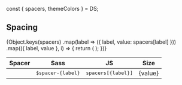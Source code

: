const { spacers, themeColors } = DS;

## Spacing

<Card>
  <CardBody>
    <table style={{ width: "100%" }}>
      <thead>
        <tr>
          <th>Spacer</th>
          <th className="text-center">Sass</th>
          <th className="text-center">JS</th>
          <th className="text-center">Size</th>
        </tr>
      </thead>
      <tbody>
        {Object.keys(spacers)
          .map(label => ({ label, value: spacers[label] }))
          .map(({ label, value }, i) => {
            return (
              <tr key={label} style={{ height: "3rem" }}>
                <td>
                  <div
                    style={{
                      backgroundColor: themeColors.accent,
                      height: `${value}`,
                      width: `${value}`
                    }}
                  >
                    &nbsp;
                  </div>
                </td>
                <td className="text-center">
                  <tt>$spacer-{label}</tt>
                </td>
                <td className="text-center">
                  <tt>spacers[{label}]</tt>
                </td>
                <td className="text-center">{value}</td>
              </tr>
            );
          })}
      </tbody>
    </table>
  </CardBody>
</Card>

